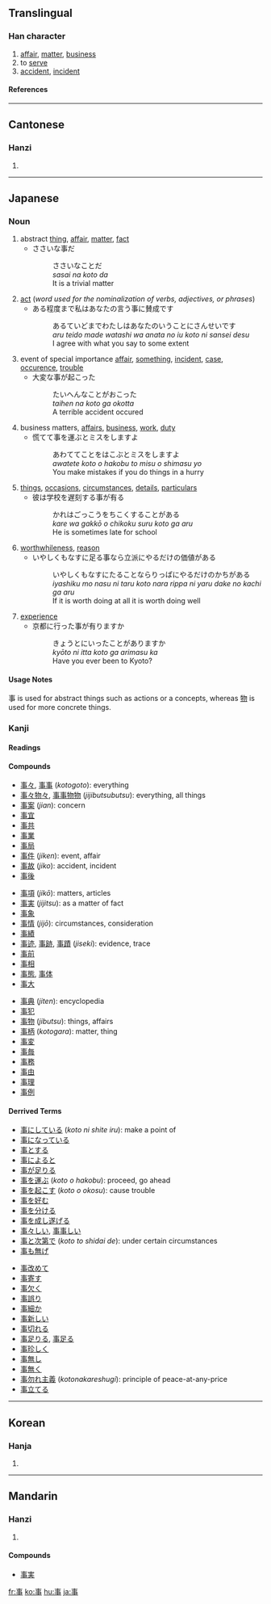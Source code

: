 {{see|亊}}<!-- may be replaced by zh-forms -->

==Translingual==
{{stroke order|type=animate}}
===Han character===
{{Han char|rn=6|rad=亅|as=07|sn=8|four=5000<sub>7</sub>|canj=十中中弓 (JLLN)}}
# [[affair]], [[matter]], [[business]]
# to [[serve]]
# [[accident]], [[incident]]
====References====
{{Han ref|kx=0085.240|dkj=00241|dj=0174.150|hdz=10023.030|uh=4E8B|ud=20107|bh=A8C6|bd=43206}}

----

==Cantonese==
===Hanzi===
{{yue-hanzi|jyut=|y=si6}}
# {{defn|Cantonese}}

----
==Japanese==
===Noun===
{{ja-noun|k|hira=こと|rom=koto}}
# abstract [[thing]], [[affair]], [[matter]], [[fact]]
#* ささいな事だ
#*: ささいなことだ
#*: ''sasai na koto da''
#*: It is a trivial matter
# [[act]] (''word used for the nominalization of verbs, adjectives, or phrases'')
#* ある程度まで私はあなたの言う事に賛成です
#*: あるていどまでわたしはあなたのいうことにさんせいです
#*: ''aru teido made watashi wa anata no iu koto ni sansei desu''
#*: I agree with what you say to some extent
# event of special importance [[affair]], [[something]], [[incident]], [[case]], [[occurence]], [[trouble]]
#* 大変な事が起こった
#*: たいへんなことがおこった
#*: ''taihen na koto ga okotta''
#*: A terrible accident occured
# business matters, [[affairs]], [[business]], [[work]], [[duty]]
#* 慌てて事を運ぶとミスをしますよ
#*: あわててことをはこぶとミスをしますよ
#*: ''awatete koto o hakobu to misu o shimasu yo''
#*: You make mistakes if you do things in a hurry
# [[things]], [[occasions]], [[circumstances]], [[details]], [[particulars]]
#* 彼は学校を遅刻する事が有る
#*: かれはごっこうをちこくすることがある
#*: ''kare wa gakkō o chikoku suru koto ga aru''
#*: He is sometimes late for school
# [[worthwhileness]], [[reason]]
#* いやしくもなすに足る事なら立派にやるだけの価値がある
#*: いやしくもなすにたることならりっぱにやるだけのかちがある
#*: ''iyashiku mo nasu ni taru koto nara rippa ni yaru dake no kachi ga aru''
#*: If it is worth doing at all it is worth doing well
# [[experience]]
#* 京都に行った事が有りますか
#*: きょうとにいったことがありますか
#*: ''kyōto ni itta koto ga arimasu ka''
#*: Have you ever been to Kyoto?

====Usage Notes====
事 is used for abstract things such as actions or a concepts, whereas [[物]] is used for more concrete things. 
===Kanji===
{{ja-kanji|grade=3|rs=亅07}}
====Readings====
{{ja-readings|on=[[じ]] (''ji''), [[ず]] (''zu'')|kun=[[こと]] (''koto''), [[つかう]] ([[事う]], ''tsukau''), [[つかえる]] ([[事える]], ''tsukaeru'')|nanori=[[ろ]] (''ro'')}}
====Compounds====
{{top3}}
*[[事々]], [[事事]] (''kotogoto''): everything
*[[事々物々]], [[事事物物]] (''jijibutsubutsu''): everything, all things
*[[事案]] (''jian''): concern
*[[事宜]]
*[[事共]]
*[[事業]]
*[[事局]]
*[[事件]] (''jiken''): event, affair
*[[事故]] (''jiko''): accident, incident
*[[事後]]
{{mid3}}
*[[事項]] (''jikō''): matters, articles
*[[事実]] (''jijitsu''): as a matter of fact
*[[事象]]
*[[事情]] (''jijō''): circumstances, consideration
*[[事績]]
*[[事迹]], [[事跡]], [[事蹟]] (''jiseki''): evidence, trace
*[[事前]]
*[[事相]]
*[[事態]], [[事体]]
*[[事大]]
{{mid3}}
*[[事典]] (''jiten''): encyclopedia
*[[事犯]]
*[[事物]] (''jibutsu''): things, affairs
*[[事柄]] (''kotogara''): matter, thing
*[[事変]]
*[[事毎]]
*[[事務]]
*[[事由]]
*[[事理]]
*[[事例]]
{{bottom}}

====Derrived Terms====
{{top2}}
*[[事にしている]] (''koto ni shite iru''): make a point of
*[[事になっている]]
*[[事とする]]
*[[事によると]]　
*[[事が足りる]]
*[[事を運ぶ]] (''koto o hakobu''): proceed, go ahead
*[[事を起こす]] (''koto o okosu''): cause trouble
*[[事を好む]]
*[[事を分ける]]
*[[事を成し遂げる]]
*[[事々しい]], [[事事しい ]]
*[[事と次第で]] (''koto to shidai de''): under certain circumstances
*[[事も無げ]]
{{mid2}}
*[[事改めて]]
*[[事寄す]]
*[[事欠く]]
*[[事誤り]]
*[[事細か]]
*[[事新しい]]
*[[事切れる]]
*[[事足りる]], [[事足る]]
*[[事珍しく]]
*[[事無し]]
*[[事無く]]
*[[事勿れ主義]] (''kotonakareshugi''): principle of peace-at-any-price
*[[事立てる]]
{{bottom}}
----

==Korean==
===Hanja===
{{ko-hanja|hangeul=사|rv=sa|mr=sa}}
# {{defn|Korean}}

----
==Mandarin==
===Hanzi===
{{cmn-hanzi|pin=[[shì]] ([[shi4]])|wg=shih<sup>4</sup>}}
# {{defn|Mandarin}}

====Compounds====
*[[事实|事実]]

[[fr:事]]
[[ko:事]]
[[hu:事]]
[[ja:事]]